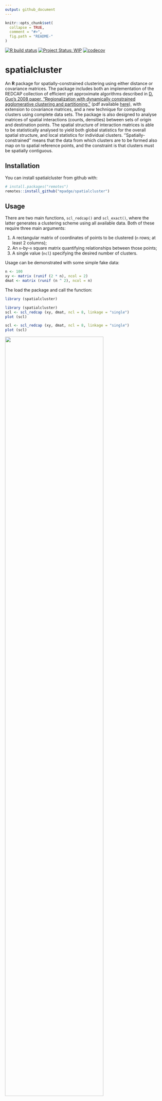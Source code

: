 ```yaml
---
output: github_document
---
```


<!-- README.md is generated from README.Rmd. Please edit that file -->

```r
knitr::opts_chunk$set(
  collapse = TRUE,
  comment = "#>",
  fig.path = "README-"
)
```

[![R build status](https://github.com/mpadge/spatialcluster/workflows/R-CMD-check/badge.svg)](https://github.com/mpadge/spatialcluster/actions?query=workflow%3AR-CMD-check)
[![Project Status: WIP](http://www.repostatus.org/badges/latest/wip.svg)](http://www.repostatus.org/#wip)
[![codecov](https://codecov.io/gh/mpadge/spatialcluster/branch/master/graph/badge.svg)](https://codecov.io/gh/mpadge/spatialcluster)

# spatialcluster

An **R** package for spatially-constrained clustering using either distance or
covariance matrices. The package includes both an implementation of the
REDCAP collection of efficient yet approximate algorithms described in [D. Guo's
2008 paper, "Regionalization with dynamically constrained agglomerative
clustering and
partitioning."](https://www.tandfonline.com/doi/abs/10.1080/13658810701674970)
(pdf available
[here](https://pdfs.semanticscholar.org/ead1/7df8aaa1aed0e433b3ae1ec1ec5c7e785b2b.pdf)),
with extension to covariance matrices, and a new technique for computing
clusters using complete data sets. The package is also designed to analyse
matrices of spatial interactions (counts, densities) between sets of origin and
destination points. The spatial structure of interaction matrices is able to be
statistically analysed to yield both global statistics for the overall spatial
structure, and local statistics for individual clusters.
''Spatially-constrained'' means that the data from which clusters are to be
formed also map on to spatial reference points, and the constraint is that
clusters must be spatially contiguous.


## Installation

You can install spatialcluster from github with:

```r
# install.packages("remotes")
remotes::install_github("mpadge/spatialcluster")
```

## Usage

There are two main functions, `scl_redcap()` and `scl_exact()`, where the latter
generates a clustering scheme using all available data. Both of these require
three main arguments:

1. A rectangular matrix of coordinates of points to be clustered (`n` rows; at
   least 2 columns);
2. An `n`-by-`n` square matrix quantifying relationships between those points;
3. A single value (`ncl`) specifying the desired number of clusters.

Usage can be demonstrated with some simple fake data:
```r
n <- 100
xy <- matrix (runif (2 * n), ncol = 2)
dmat <- matrix (runif (n ^ 2), ncol = n)
```
The load the package and call the function:
```r
library (spatialcluster)
```
```r
library (spatialcluster)
scl <- scl_redcap (xy, dmat, ncl = 8, linkage = "single")
plot (scl)
```

```r
scl <- scl_redcap (xy, dmat, ncl = 8, linkage = "single")
plot (scl)
```
<!-- ![](man/figures/README-plot-single-1.png) -->
<img src="man/figures/README-plot-single-1.png" width = "80%"/>

```r
scl <- scl_redcap (xy, dmat, ncl = 8, linkage = "average")
plot (scl)
```
<!-- ![](man/figures/README-plot-average-1.png) -->
<img src="man/figures/README-plot-average-1.png" width = "80%"/>

```r
scl <- scl_redcap (xy, dmat, ncl = 8, linkage = "complete")
plot (scl)
```
<!-- ![](man/figures/README-plot-complete-1.png) -->
<img src="man/figures/README-plot-complete-1.png" width = "80%"/>

```r
scl <- scl_full (xy, dmat, ncl = 8, linkage = "single")
plot (scl)
```
<!-- ![](man/figures/README-plot-fullsingle-1.png) -->
<img src="man/figures/README-plot-fullsingle-1.png" width = "80%"/>

```r
scl <- scl_full (xy, dmat, ncl = 8, linkage = "average")
plot (scl)
```
<!-- ![](man/figures/README-plot-fullaverage-1.png) -->
<img src="man/figures/README-plot-fullaverage-1.png" width = "80%"/>


This example illustrates the universal danger in all clustering algorithms: they
can not fail to produce results, even when the data fed to them are definitely
devoid of any information as in this example. Clustering algorithms should only
be applied to reflect a very specific hypothesis for why data should be
clustered in the first place; spatial clustering algorithms should only be
applied to reflect two very specific hypothesis for (i) why data should be
clustered at all, and (ii) why those clusters should manifest a spatial
pattern.
